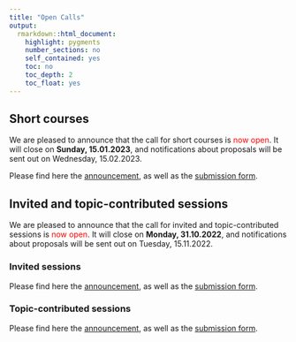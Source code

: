 ```yaml
---
title: "Open Calls"
output: 
  rmarkdown::html_document:
    highlight: pygments
    number_sections: no
    self_contained: yes
    toc: no
    toc_depth: 2
    toc_float: yes
---
```


## Short courses
We are pleased to announce that the call for short courses is <font color="red">now open</font>. It will close on <b>Sunday, 15.01.2023</b>, and notifications about proposals will be sent out on Wednesday, 15.02.2023.

Please find here the [announcement](data/CEN 2023 Call_for_Short_Courses - final.pdf), as well as the [submission form](https://docs.google.com/forms/d/e/1FAIpQLSd0w9owvLdP6h25MIAbkCXemlK3vWg6GgPj6GemXlcNdGcODg/viewform?hl=en).


## Invited and topic-contributed sessions
We are pleased to announce that the call for invited and topic-contributed sessions is <font color="red">now open</font>. It will close on <b>Monday, 31.10.2022</b>, and notifications about proposals will be sent out on Tuesday, 15.11.2022.

### Invited sessions
Please find here the [announcement](data/CEN 2023 Call_for_Invited_Sessions - final.pdf), as well as the [submission form](https://docs.google.com/forms/d/e/1FAIpQLSdAe6waB7jhBZ0RAF-oR2t5LPBAthzZZvKR7lPmeLxmSC11jQ/viewform?hl=en).

### Topic-contributed sessions
Please find here the [announcement](data/CEN 2023 Call_for_TopicContributed_Sessions final.pdf), as well as the [submission form](https://docs.google.com/forms/d/e/1FAIpQLSdLTZowl8yN7BxMXfvlAGagy8I5ffbUWoxoASXqpzIJgxEEew/viewform?hl=en).

